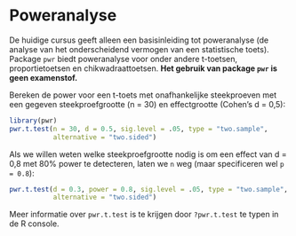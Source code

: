 # Poweranalyse {#sec-analysis-power-analysis}

De huidige cursus geeft alleen een basisinleiding tot poweranalyse (de analyse van het onderscheidend vermogen van een statistische toets). Package `pwr` biedt poweranalyse voor onder andere t-toetsen, proportietoetsen en chikwadraattoetsen. **Het gebruik van package `pwr` is geen examenstof.**

Bereken de power voor een t-toets met onafhankelijke steekproeven met een gegeven steekproefgrootte (n = 30) en effectgrootte (Cohen's d = 0,5):

```r
library(pwr)
pwr.t.test(n = 30, d = 0.5, sig.level = .05, type = "two.sample",
           alternative = "two.sided")
```

Als we willen weten welke steekproefgrootte nodig is om een effect van d = 0,8 met 80% power te detecteren, laten we `n` weg (maar specificeren wel `p = 0.8`):

```r
pwr.t.test(d = 0.3, power = 0.8, sig.level = .05, type = "two.sample",
           alternative = "two.sided")
```

Meer informatie over `pwr.t.test` is te krijgen door `?pwr.t.test` te typen in de R console.

